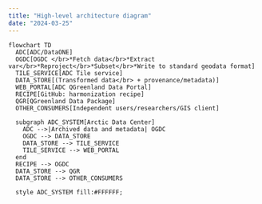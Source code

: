 ```yaml
---
title: "High-level architecture diagram"
date: "2024-03-25"
---
```


```mermaid
flowchart TD
  ADC[ADC/DataONE]
  OGDC[OGDC </br>*Fetch data</br>*Extract var</br>*Reproject</br>*Subset</br>*Write to standard geodata format]
  TILE_SERVICE[ADC Tile service]
  DATA_STORE[(Transformed data</br> + provenance/metadata)]
  WEB_PORTAL[ADC QGreenland Data Portal]
  RECIPE[GitHub: harmonization recipe]
  QGR[QGreenland Data Package]
  OTHER_CONSUMERS[Independent users/researchers/GIS client]

  subgraph ADC_SYSTEM[Arctic Data Center]
    ADC -->|Archived data and metadata| OGDC
    OGDC --> DATA_STORE
    DATA_STORE --> TILE_SERVICE
    TILE_SERVICE --> WEB_PORTAL
  end
  RECIPE --> OGDC
  DATA_STORE --> QGR
  DATA_STORE --> OTHER_CONSUMERS

  style ADC_SYSTEM fill:#FFFFFF;
```
